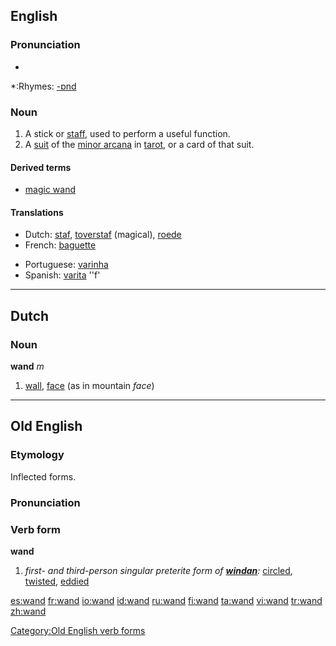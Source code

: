 {{see|Wand}}
==English==

===Pronunciation===
*{{audio|en-us-wand.ogg|Audio (US)}}

*:Rhymes: [[Rhymes:English:-ɒnd|-ɒnd]]

===Noun===
{{en-noun}}

#A stick or [[staff]], used to perform a useful function.
#A [[suit]] of the [[minor arcana]] in [[tarot]], or a card of that suit.

====Derived terms====
*[[magic wand]]

====Translations====
{{top}}
*Dutch: [[staf]], [[toverstaf]] (magical), [[roede]]
*French: [[baguette]]
{{mid}}
*Portuguese: [[varinha]]
*Spanish: [[varita]] ''f'
{{bottom}}

----

==Dutch==

===Noun===
'''wand''' ''m''

#[[wall]], [[face]] (as in mountain ''face'')

----

==Old English==
===Etymology===
Inflected forms.

===Pronunciation===
{{IPA|/wɑnd/}}

===Verb form===
'''wand'''

# ''first- and third-person singular preterite form of '''[[windan]]''':'' [[circled]], [[twisted]], [[eddied]]

[[Category:Old English verb forms]]

[[es:wand]]
[[fr:wand]]
[[io:wand]]
[[id:wand]]
[[ru:wand]]
[[fi:wand]]
[[ta:wand]]
[[vi:wand]]
[[tr:wand]]
[[zh:wand]]
